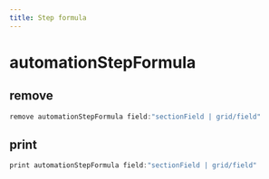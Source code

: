 ```yaml
---
title: Step formula
---
```


# automationStepFormula

## remove

```js filename="Terminal" copy
remove automationStepFormula field:"sectionField | grid/field"
```


## print

```js filename="Terminal" copy
print automationStepFormula field:"sectionField | grid/field"
```


